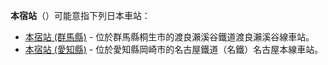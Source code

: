 {{NoteTA
|T=zh-hans:本宿站;zh-hk:本宿站;zh-tw:本宿車站;
|1=zh-hans:本宿站;zh-hk:本宿站;zh-tw:本宿車站;
}}
'''本宿站'''（{{jpn|hg=もとじゅくえき}}）可能意指下列日本車站：

* [[本宿站_(群馬縣)|本宿站 (群馬縣)]] - 位於群馬縣桐生市的渡良瀨溪谷鐵道渡良瀨溪谷線車站。
* [[本宿站_(愛知縣)|本宿站 (愛知縣)]] - 位於愛知縣岡崎市的名古屋鐵道（名鐵）名古屋本線車站。

{{disambig|Cat=三字車站名消歧義}}